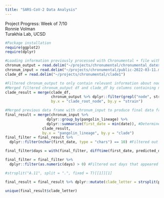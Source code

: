 ```yaml
---
title: "SARS-CoV-2 Data Analysis"
---
```


Project Progress: Week of 7/10  
Ronnie Volman  
Turakhia Lab, UCSD

```r
#Package installation
require(ggplot2)
require(dplyr)
```

```r
#Loading information previously processed with Chronumental + file with clade information. 
chronum_output = read.delim("~/projects/chronumental/chronumental_dates_public-2022-03-11.metadata.tsv.gz.tsv")
chronum_input = read.delim("~/projects/chronumental/public-2022-03-11.metadata.tsv.gz")
clade_df = read.delim("~/projects/chronumental/clade1")

```

```r
#Filtered chronum_output to only contain relevant information about nodes
#Merged filtered chronum_output df and clade_df by columns containing node information
clade_result = merge(clade_df,
                     chronum_output %>% dplyr::filter(grepl("node", strain)), 
                     by.x = "clade_root_node", by.y = "strain")

```

```r
#Merged previous data frame with chronum_input to produce final data frame
final_result = merge(chronum_input %>% 
                   dplyr::group_by(pangolin_lineage) %>% 
                   dplyr::summarize(first_date = min(date)), #Determined first observed date of each clade
                 clade_result, 
                 by.x = "pangolin_lineage", by.y = "clade")
final_filter = final_result %>% 
  dplyr::filter(nchar(first_date, type = "chars") == 10) #Filtered out incomplete dates (e.g., "2020-5")

final_filter$days = with(final_filter, difftime(first_date, predicted_date, units = "days")) #Appended column containing time difference (in days) between first observed and first emerged dates of the clade.

final_filter = final_filter %>% 
  dplyr::filter(as.numeric(days) > 0) #Filtered out days that appeared as negative numbers

#strsplit("A.11", split = ".", fixed = T)[[1]][1]  

final_result = final_result %>% dplyr::mutate(clade_letter = strsplit(pangolin_lineage, split = ".", fixed = T)[[1]][1]) #Appended column with clade letter.

unique(final_result$clade_letter)

```
